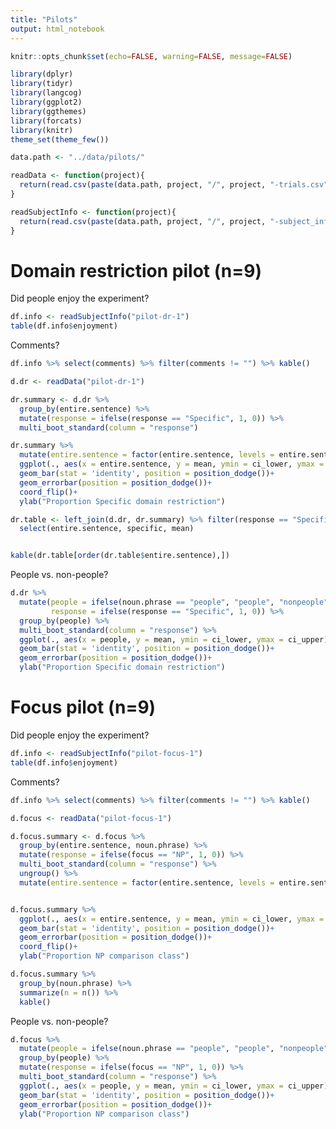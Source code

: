 ```yaml
---
title: "Pilots"
output: html_notebook
---
```



```r
knitr::opts_chunk$set(echo=FALSE, warning=FALSE, message=FALSE)
```


```r
library(dplyr)
library(tidyr)
library(langcog)
library(ggplot2)
library(ggthemes)
library(forcats)
library(knitr)
theme_set(theme_few())

data.path <- "../data/pilots/"

readData <- function(project){
  return(read.csv(paste(data.path, project, "/", project, "-trials.csv", sep = "")))
}

readSubjectInfo <- function(project){
  return(read.csv(paste(data.path, project, "/", project, "-subject_information.csv", sep = "")))
}
```


# Domain restriction pilot (n=9)

Did people enjoy the experiment?

```r
df.info <- readSubjectInfo("pilot-dr-1")
table(df.info$enjoyment)
```
Comments?

```r
df.info %>% select(comments) %>% filter(comments != "") %>% kable()
```


```r
d.dr <- readData("pilot-dr-1")
```



```r
dr.summary <- d.dr %>%
  group_by(entire.sentence) %>%
  mutate(response = ifelse(response == "Specific", 1, 0)) %>%
  multi_boot_standard(column = "response")
```

```r
dr.summary %>%
  mutate(entire.sentence = factor(entire.sentence, levels = entire.sentence[order(mean)])) %>% 
  ggplot(., aes(x = entire.sentence, y = mean, ymin = ci_lower, ymax = ci_upper))+
  geom_bar(stat = 'identity', position = position_dodge())+
  geom_errorbar(position = position_dodge())+
  coord_flip()+
  ylab("Proportion Specific domain restriction")
```

```r
dr.table <- left_join(d.dr, dr.summary) %>% filter(response == "Specific") %>%
  select(entire.sentence, specific, mean)


kable(dr.table[order(dr.table$entire.sentence),])
```


People vs. non-people?

```r
d.dr %>%
  mutate(people = ifelse(noun.phrase == "people", "people", "nonpeople"),
         response = ifelse(response == "Specific", 1, 0)) %>%
  group_by(people) %>%
  multi_boot_standard(column = "response") %>%
  ggplot(., aes(x = people, y = mean, ymin = ci_lower, ymax = ci_upper))+
  geom_bar(stat = 'identity', position = position_dodge())+
  geom_errorbar(position = position_dodge())+
  ylab("Proportion Specific domain restriction")
```


# Focus pilot (n=9)

Did people enjoy the experiment?

```r
df.info <- readSubjectInfo("pilot-focus-1")
table(df.info$enjoyment)
```
Comments?

```r
df.info %>% select(comments) %>% filter(comments != "") %>% kable()
```


```r
d.focus <- readData("pilot-focus-1")
```

```r
d.focus.summary <- d.focus %>%
  group_by(entire.sentence, noun.phrase) %>%
  mutate(response = ifelse(focus == "NP", 1, 0)) %>%
  multi_boot_standard(column = "response") %>%
  ungroup() %>%
  mutate(entire.sentence = factor(entire.sentence, levels = entire.sentence[order(mean)]))


d.focus.summary %>%
  ggplot(., aes(x = entire.sentence, y = mean, ymin = ci_lower, ymax = ci_upper))+
  geom_bar(stat = 'identity', position = position_dodge())+
  geom_errorbar(position = position_dodge())+
  coord_flip()+
  ylab("Proportion NP comparison class")
```

```r
d.focus.summary %>%
  group_by(noun.phrase) %>%
  summarize(n = n()) %>%
  kable()
```

People vs. non-people?

```r
d.focus %>%
  mutate(people = ifelse(noun.phrase == "people", "people", "nonpeople")) %>%
  group_by(people) %>%
  mutate(response = ifelse(focus == "NP", 1, 0)) %>%
  multi_boot_standard(column = "response") %>%
  ggplot(., aes(x = people, y = mean, ymin = ci_lower, ymax = ci_upper))+
  geom_bar(stat = 'identity', position = position_dodge())+
  geom_errorbar(position = position_dodge())+
  ylab("Proportion NP comparison class")
```

